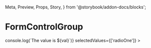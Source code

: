   Meta,
  Preview,
  Props,
  Story,
} from '@storybook/addon-docs/blocks';


<Meta component={FormControlGroup} title="Components/Molecules/Form Controls/FormControlGroup" />

# FormControlGroup
<Description of={FormControlGroup} />
<Props of={FormControlGroup} />

<Preview>
  <Story name="Form Control Group">
    <form>
      <FormControlGroup
        label="Test Group"
        name="myGroup"
        handleChange={val => console.log(`The value is ${val}`)}
        selectedValues={['radioOne']}
      >
        <Radio
          label="Radio 1"
          value="radioOne"
        />
        <Radio
          label="Radio 2"
          value="radioTwo"
        />
      </FormControlGroup>
    </form>
  </Story>
</Preview>
